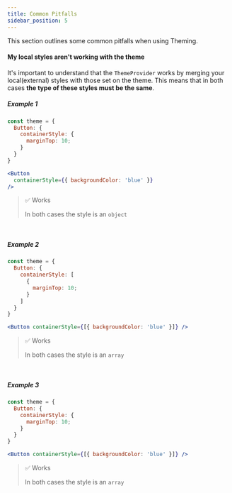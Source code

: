 ---
title: Common Pitfalls
sidebar_position: 5
---

This section outlines some common pitfalls when using Theming.

#### My local styles aren't working with the theme

It's important to understand that the `ThemeProvider` works by merging your local(external) styles with those set on the theme.
This means that in both cases **the type of these styles must be the same**.

##### Example 1

```jsx
const theme = {
  Button: {
    containerStyle: {
      marginTop: 10;
    }
  }
}

<Button
  containerStyle={{ backgroundColor: 'blue' }}
/>
```

> ✅ Works
>
> In both cases the style is an `object`

<br />

##### Example 2

```jsx
const theme = {
  Button: {
    containerStyle: [
      {
        marginTop: 10;
      }
    ]
  }
}

<Button containerStyle={[{ backgroundColor: 'blue' }]} />
```

> ✅ Works
>
> In both cases the style is an `array`

<br />

##### Example 3

```jsx
const theme = {
  Button: {
    containerStyle: {
      marginTop: 10;
    }
  }
}

<Button containerStyle={[{ backgroundColor: 'blue' }]} />
```

> ✅ Works
>
> In both cases the style is an `array`
